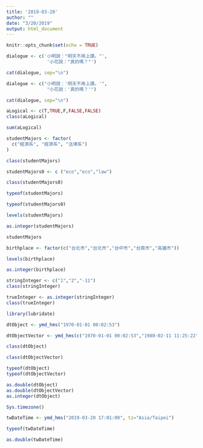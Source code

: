 ```yaml
---
title: '2019-03-20'
author: ""
date: "3/20/2019"
output: html_document
---
```


```r
knitr::opts_chunk$set(echo = TRUE)
```

```r
dialogue <- c('小明說："明天不用上課。"',
               '小花說："真的嗎？"')

cat(dialogue, sep="\n")
```

```r
dialogue <- c("小明說：'明天不用上課。'",
               "小花說：'真的嗎？'")

cat(dialogue, sep="\n")
```

```r
aLogical <- c(T,TRUE,F,FALSE,FALSE)
class(aLogical)
```

```r
sum(aLogical)
```

```r
studentMajors <- factor(
  c("經濟系", "經濟系", "法律系")
)
```

```r
class(studentMajors)
```

```r
studentMajors0 <- c ("eco","eco","law")
```
```r
class(studentMajors0)
```

```r
typeof(studentMajors)
```

```r
typeof(studentMajors0)
```

```r
levels(studentMajors)
```

```r
as.integer(studentMajors)
```
```r
studentMajors
```

```r
birthplace <- factor(c("台北市","台北市","台中市","台南市","高雄市"))
```

```r
levels(birthplace)
```

```r
as.integer(birthplace)
```

```r
stringInteger <- c("1","2","-11")
class(stringInteger) 
```

```r
trueInteger <- as.integer(stringInteger)
class(trueInteger) 
```

```r
library(lubridate)
```

```r
dtObject <- ymd_hms("1970-01-01 00:02:53")
```

```r
dtObjectVector <- ymd_hms(c("1970-01-01 00:02:53","1980-02-11 11:25:22"))
```

```r
class(dtObject)
```

```r
class(dtObjectVector)
```

```r
typeof(dtObject)
typeof(dtObjectVector)
```

```r
as.double(dtObject)
as.double(dtObjectVector)
as.integer(dtObject)
```

```r
Sys.timezone()
```

```r
twDateTime <- ymd_hms("2019-03-20 17:01:00", tz="Asia/Taipei")
```

```r
typeof(twDateTime)
```

```r
as.double(twDateTime)
```

